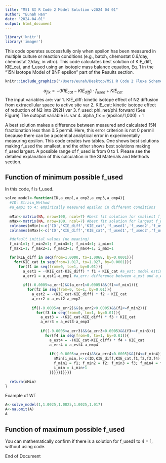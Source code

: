 ```yaml
---
title: "MS1 SI R Code 2 Model Solution v2024 04 01"
author: "Eunah Han"
date: "2024-04-01"
output: html_document
---
```


```r
library('knitr')
library('imager')
```

This code operates successfully only when epsilon has been measured in multiple culture or reaction conditions (e.g., batch, chemostat 0.6/day, chemostat 2/day, in vitro). This code calculates best solution of KIE_diff, KIE_cat, and f_used using an isotopic mass balance equation, Eq. 1 in the "15N Isotope Model of BNF epsilon" part of the Results section.

```R
knitr::include_graphics("/Users/eunah/Desktop/MS1 R Code 2 Fluxe Scheme.jpg")
```

$$
\alpha_{fix} = -(KIE_{cat}-KIE_{diff}) \cdot f_{used}+KIE_{cat}
$$
    The input variables are:
      var 1. KIE_diff: kinetic isotope effect of N2 diffusion from extracellular space to active site
      var 2. KIE_cat: kinetic isotope effect of reduction of N2 into 2N2H
      var 3. f_used: phi_net/phi_forward (See Figure)
    The outoput variable is:
      var 4. alpha_fix = (epsilon/1,000) + 1


A best solution makes a difference between measured and calculated 15N fractionation less than 0.5 permil. Here, this error criterion is not 0 permil because there can be a potential analytical error in experimentally measuring epsilon. This code creates two tables. One shows best solutions making f_used the smallest, and the other shows best solutions making  f_used largest. A possible range of f_used is from 0 to 1. Please see the detailed explanation of this calculation in the SI Materials and Methods section.


## Function of minimum possible f_used

In this code, f is f_used.

```R

solve_model<-function(ID,a_emp1,a_emp2,a_emp3,a_emp4){
  #ID: Strain_Method
  #a_emp1 to 4: empirically measured epsilon in different conditions
  
  mMin<-matrix(NA, nrow=100, ncol=7) #best fit solution for smallest f_used
  mMax<-matrix(NA, nrow=100, ncol=7) #best fit solution for largest f_used
  colnames(mMin)<-c('ID','KIE_diff','KIE_cat','f_used1','f_used2','f_used3','f_used4')
  colnames(mMax)<-c('ID','KIE_diff','KIE_cat','f_used1','f_used2','f_used3','f_used4')

  #default initial values (no meaning)
  f_min1=1; f_min2=1; f_min3=1; f_min4=1; i_min=1
  f_max1=1; f_max2=1; f_max3=1; f_max4=1; i_max=1

  for(KIE_diff in seq(from=1.0000, to=1.0068, by=0.0001)){
    for(KIE_cat in seq(from=1.017, to=1.027, by=0.0001)){
      for(f1 in seq(from=0, to=1, by=0.01)){
        a_est1 = -(KIE_cat-KIE_diff) * f1 + KIE_cat #a_est: model estimated epsilon
        a_err1 = a_est1-a_emp1 #a_err: difference between a_est and a_emp
        
        if((-0.0005<a_err1)&&(a_err1<0.0005)&&(f1<=f_min1)){
          for(f2 in seq(from=0, to=1, by=0.01)){
            a_est2 = -(KIE_cat-KIE_diff) * f2 + KIE_cat
            a_err2 = a_est2-a_emp2
            
            if((-0.0005<a_err2)&&(a_err2<0.0005)&&(f2<=f_min2)){
              for(f3 in seq(from=0, to=1, by=0.01)){
                a_est3 = -(KIE_cat-KIE_diff) * f3 + KIE_cat
                a_err3 = a_est3-a_emp3
                
                if((-0.0005<a_err3)&&(a_err3<0.0005)&&(f3<=f_min3)){
                  for(f4 in seq(from=0, to=1, by=0.01)){
                    a_est4 = -(KIE_cat-KIE_diff) * f4 + KIE_cat
                    a_err4 = a_est4-a_emp4
                    
                    if((-0.0005<a_err4)&&(a_err4<0.0005)&&(f4<=f_min4)){
                      mMin[i_min,]<-c(ID,KIE_diff,KIE_cat,f1,f2,f3,f4)
                      f_min1 = f1; f_min2 = f2; f_min3 = f3; f_min4 = f4
                      i_min = i_min+1
                    }}}}}}}}}}
  
  return(mMin)
}
```

Example of WT

```R
A<-solve_model(1,1.0025,1.0025,1.0025,1.017)
A<-na.omit(A)
A
```

## Function of maximum possible f_used

You can mathematically confirm if there is a solution for f_used1 to 4 = 1, without using code.




End of Document
